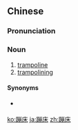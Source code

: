 {{also|蹦牀}}
==Chinese==
{{zh-forms|t2=蹦牀}}

===Pronunciation===
{{zh-pron
|m=bèngchuáng
|c=bang1 cong4
|cat=n
}}

===Noun===
{{zh-noun}}

# [[trampoline]]
# [[trampolining]]

====Synonyms====
* {{sense|trampoline}} {{zh-l|繃床}}

[[ko:蹦床]]
[[ja:蹦床]]
[[zh:蹦床]]